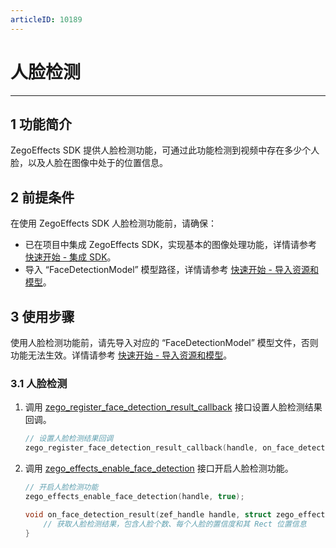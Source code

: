 ```yaml
---
articleID: 10189
---
```


# 人脸检测

- - -

## 1 功能简介

ZegoEffects SDK 提供人脸检测功能，可通过此功能检测到视频中存在多少个人脸，以及人脸在图像中处于的位置信息。


## 2 前提条件

在使用 ZegoEffects SDK 人脸检测功能前，请确保：

- 已在项目中集成 ZegoEffects SDK，实现基本的图像处理功能，详情请参考 [快速开始 - 集成 SDK](!Quick_Starts/Integration)。
- 导入 “FaceDetectionModel” 模型路径，详情请参考 [快速开始 - 导入资源和模型](!Quick_Starts/Import_Resources#2)。



## 3 使用步骤


<Warning title="Warning">

使用人脸检测功能前，请先导入对应的 “FaceDetectionModel” 模型文件，否则功能无法生效。详情请参考 [快速开始 - 导入资源和模型](!Quick_Starts/Import_Resources)。
</Warning>

### 3.1 人脸检测

1. 调用 [zego_register_face_detection_result_callback](@zego_register_face_detection_result_callback) 接口设置人脸检测结果回调。

    ```c
    // 设置人脸检测结果回调
    zego_register_face_detection_result_callback(handle, on_face_detection_result);
    ```

2. 调用 [zego_effects_enable_face_detection](@zego_effects_enable_face_detection) 接口开启人脸检测功能。

    ```c
    // 开启人脸检测功能
    zego_effects_enable_face_detection(handle, true);

    void on_face_detection_result(zef_handle handle, struct zego_effects_face_detection_result *results, int result_size) {  
        // 获取人脸检测结果，包含人脸个数、每个人脸的置信度和其 Rect 位置信息
    }
    ```
